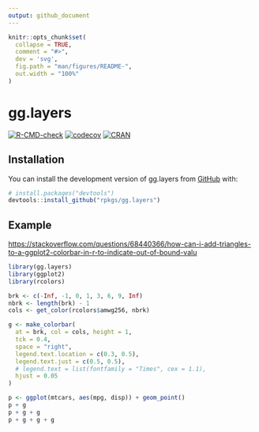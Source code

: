```yaml
---
output: github_document
---
```


<!-- README.md is generated from README.Rmd. Please edit that file -->

```r
knitr::opts_chunk$set(
  collapse = TRUE,
  comment = "#>",
  dev = 'svg',
  fig.path = "man/figures/README-",
  out.width = "100%"
)
```

# gg.layers

<!-- badges: start -->
[![R-CMD-check](https://github.com/rpkgs/gg.layers/workflows/R-CMD-check/badge.svg)](https://github.com/rpkgs/gg.layers/actions)
[![codecov](https://codecov.io/gh/rpkgs/gg.layers/branch/master/graph/badge.svg)](https://codecov.io/gh/rpkgs/gg.layers)
[![CRAN](http://www.r-pkg.org/badges/version/gg.layers)](https://cran.r-project.org/package=gg.layers)
<!-- badges: end -->

## Installation

You can install the development version of gg.layers from [GitHub](https://github.com/) with:

``` r
# install.packages("devtools")
devtools::install_github("rpkgs/gg.layers")
```

## Example

<https://stackoverflow.com/questions/68440366/how-can-i-add-triangles-to-a-ggplot2-colorbar-in-r-to-indicate-out-of-bound-valu>

```r
library(gg.layers)
library(ggplot2)
library(rcolors)

brk <- c(-Inf, -1, 0, 1, 3, 6, 9, Inf)
nbrk <- length(brk) - 1
cols <- get_color(rcolors$amwg256, nbrk)

g <- make_colorbar(
  at = brk, col = cols, height = 1,
  tck = 0.4,
  space = "right",
  legend.text.location = c(0.3, 0.5),
  legend.text.just = c(0.5, 0.5),
  # legend.text = list(fontfamily = "Times", cex = 1.1),
  hjust = 0.05
)

p <- ggplot(mtcars, aes(mpg, disp)) + geom_point()
p + g
p + g + g
p + g + g + g
```
